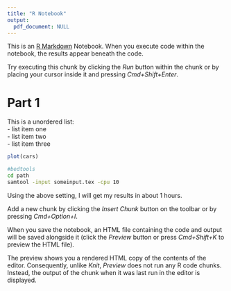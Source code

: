 ```yaml
---
title: "R Notebook"
output:
  pdf_document: NULL
---
```


This is an [R Markdown](http://rmarkdown.rstudio.com) Notebook. When you execute code within the notebook, the results appear beneath the code. 

Try executing this chunk by clicking the *Run* button within the chunk or by placing your cursor inside it and pressing *Cmd+Shift+Enter*. 

# Part 1

This is a unordered list:  
- list item one  
- list item two  
- list item three  


```r
plot(cars)
```


```bash
#bedtools
cd path
samtool -input someinput.tex -cpu 10
```

Using the above setting, I will get my results in about 1 hours.



Add a new chunk by clicking the *Insert Chunk* button on the toolbar or by pressing *Cmd+Option+I*.

When you save the notebook, an HTML file containing the code and output will be saved alongside it (click the *Preview* button or press *Cmd+Shift+K* to preview the HTML file). 

The preview shows you a rendered HTML copy of the contents of the editor. Consequently, unlike *Knit*, *Preview* does not run any R code chunks. Instead, the output of the chunk when it was last run in the editor is displayed.

